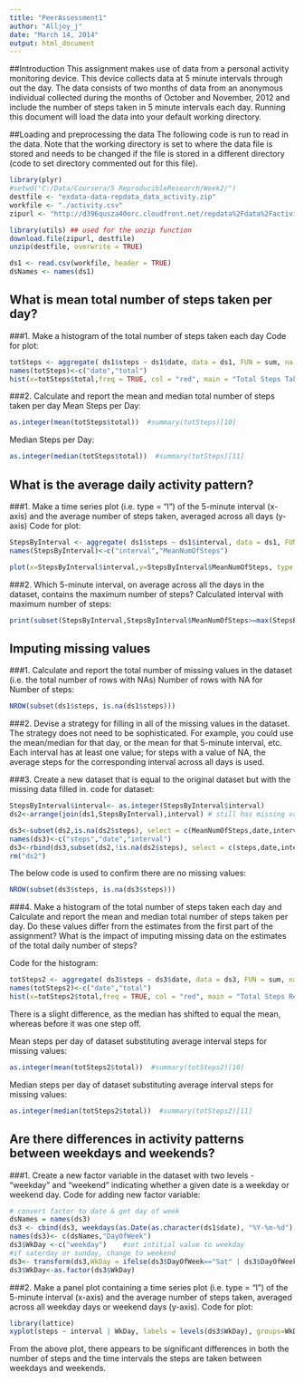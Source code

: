 ```yaml
---
title: "PeerAssessment1"
author: "Alljoy_j"
date: "March 14, 2014"
output: html_document
---
```


##Introduction
This assignment makes use of data from a personal activity monitoring device. This device collects data at 5 minute intervals through out the day. The data consists of two months of data from an anonymous individual collected during the months of October and November, 2012 and include the number of steps taken in 5 minute intervals each day.  Running this document will load the data into your default working directory.

##Loading and preprocessing the data
The following code is run to read in the data.  Note that the working directory is set to where the data file is stored and needs to be changed if the file is stored in a different directory (code to set directory commented out for this file).

```r
library(plyr)
#setwd("C:/Data/Coursera/5 ReproducibleResearch/Week2/")
destfile <- "exdata-data-repdata_data_activity.zip"
workfile <- "./activity.csv"
zipurl <- "http://d396qusza40orc.cloudfront.net/repdata%2Fdata%2Factivity.zip"

library(utils) ## used for the unzip function
download.file(zipurl, destfile)
unzip(destfile, overwrite = TRUE)

ds1 <- read.csv(workfile, header = TRUE) 
dsNames <- names(ds1)
```

## What is mean total number of steps taken per day?
###1.  Make a histogram of the total number of steps taken each day
Code for plot:
```r
totSteps <- aggregate( ds1$steps ~ ds1$date, data = ds1, FUN = sum, na.rm = TRUE )
names(totSteps)<-c("date","total")
hist(x=totSteps$total,freq = TRUE, col = "red", main = "Total Steps Taken per Day", xlab = "Steps", ylab = "Frequency")
```

###2.  Calculate and report the mean and median total number of steps taken per day
Mean Steps per Day:
```r
as.integer(mean(totSteps$total))  #summary(totSteps)[10]
```
Median Steps per Day:
```r
as.integer(median(totSteps$total))  #summary(totSteps)[11]
```

## What is the average daily activity pattern?
###1.  Make a time series plot (i.e. type = "l") of the 5-minute interval (x-axis) and the average number of steps taken, averaged across all days (y-axis)
Code for plot:
```r
StepsByInterval <- aggregate( ds1$steps ~ ds1$interval, data = ds1, FUN = mean, na.rm = TRUE )
names(StepsByInterval)<-c("interval","MeanNumOfSteps")

plot(x=StepsByInterval$interval,y=StepsByInterval$MeanNumOfSteps, type = "l",ylab = "Avg steps taken",xlab = "5 min intervals (starting at midnight=0, 00:05 = 5, 23:55 = 2355)",main = "Average number of steps taken per interval")
```

###2.  Which 5-minute interval, on average across all the days in the dataset, contains the maximum number of steps?
Calculated interval with maximum number of steps:
```r
print(subset(StepsByInterval,StepsByInterval$MeanNumOfSteps>=max(StepsByInterval$MeanNumOfSteps),select = c(interval)),rowheader = FALSE)
```


## Imputing missing values
###1.  Calculate and report the total number of missing values in the dataset (i.e. the total number of rows with NAs)
Number of rows with NA for Number of steps:
```r
NROW(subset(ds1$steps, is.na(ds1$steps)))
```

###2.  Devise a strategy for filling in all of the missing values in the dataset. The strategy does not need to be sophisticated. For example, you could use the mean/median for that day, or the mean for that 5-minute interval, etc.
 Each interval has at least one value; for steps with a value of NA, the average steps for the corresponding interval across all days is used.
 
###3.  Create a new dataset that is equal to the original dataset but with the missing data filled in.
code for dataset:
```r
StepsByInterval$interval<- as.integer(StepsByInterval$interval)
ds2<-arrange(join(ds1,StepsByInterval),interval) # still has missing values in steps column

ds3<-subset(ds2,is.na(ds2$steps), select = c(MeanNumOfSteps,date,interval)) #select mean if steps = NA
names(ds3)<-c("steps","date","interval")
ds3<-rbind(ds3,subset(ds2,!is.na(ds2$steps), select = c(steps,date,interval))) #add records where steps exists
rm("ds2")
```
The below code is used to confirm there are no missing values:
```r
NROW(subset(ds3$steps, is.na(ds3$steps)))
```

###4.  Make a histogram of the total number of steps taken each day and Calculate and report the mean and median total number of steps taken per day. Do these values differ from the estimates from the first part of the assignment? What is the impact of imputing missing data on the estimates of the total daily number of steps?

Code for the histogram:
```r
totSteps2 <- aggregate( ds3$steps ~ ds3$date, data = ds3, FUN = sum, na.rm = TRUE )
names(totSteps2)<-c("date","total")
hist(x=totSteps2$total,freq = TRUE, col = "red", main = "Total Steps Replacing NAs with Interval Mean", xlab = "Steps per day", ylab = "Frequency")
```

There is a slight difference, as the median has shifted to equal the mean, whereas before it was one step off.

Mean steps per day of dataset substituting average interval steps for missing values:
```r
as.integer(mean(totSteps2$total))  #summary(totSteps2)[10]
```

Median steps per day of dataset substituting average interval steps for missing values:
```r
as.integer(median(totSteps2$total))  #summary(totSteps2)[11]
```

## Are there differences in activity patterns between weekdays and weekends?
###1.  Create a new factor variable in the dataset with two levels - "weekday" and "weekend" indicating whether a given date is a weekday or weekend day.
Code for adding new factor variable:
```r
# convert factor to date & get day of week
dsNames = names(ds3)
ds3 <- cbind(ds3, weekdays(as.Date(as.character(ds1$date), "%Y-%m-%d"), abbreviate = TRUE))
names(ds3)<- c(dsNames,"DayOfWeek")
ds3$WkDay <-c("weekday")    #set intitial value to weekday 
#if saterday or sunday, change to weekend
ds3<- transform(ds3,WkDay = ifelse(ds3$DayOfWeek=="Sat" | ds3$DayOfWeek=="Sun","weekend",WkDay))
ds3$WkDay<-as.factor(ds3$WkDay)
```

###2.  Make a panel plot containing a time series plot (i.e. type = "l") of the 5-minute interval (x-axis) and the average number of steps taken, averaged across all weekday days or weekend days (y-axis). 
Code for plot:
```r
library(lattice)
xyplot(steps ~ interval | WkDay, labels = levels(ds3$WkDay), groups=WkDay, layout = c(1,2), data = ds3, type = 'l', ylab="Number of Steps", xlab = "Interval", main = "Average number of steps taken per interval")
```


From the above plot, there appears to be significant differences in both the number of steps and the time intervals the steps are taken between weekdays and weekends.